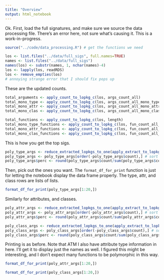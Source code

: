 ```yaml
---
title: "Overview"
output: html_notebook
---
```


Ok.
First, load the full signatures, and make sure we source the data processing file.
There's an error here, not sure what's causing it.
This is a work-in-progress.

```r
source("../code/data_processing.R") # get the functions we need
```

```r
los <- list.files("../data/full_sigs", full.names=TRUE)
names <- list.files("../data/full_sigs")
names(los) <- substr(names, 1, nchar(names)-4)
los <- lapply(los, readRDS)
los <- remove_empties(los)
# annoying strange error that I should fix pops up
```

These are the updated counts.
```r
total_arguments <- apply_count_to_lopkg_c(los, args_count_all)
total_mono_type <- apply_count_to_lopkg_c(los, args_count_all_mono_type)
total_mono_attr <- apply_count_to_lopkg_c(los, args_count_all_mono_attr_pattern)
total_mono_clas <- apply_count_to_lopkg_c(los, args_count_all_mono_class)

total_functions <- apply_count_to_lopkg_c(los, length)
total_mono_type_functions <- apply_count_to_lopkg_c(los, fun_count_all_mono_type)
total_mono_attr_functions <- apply_count_to_lopkg_c(los, fun_count_all_mono_attr_pattern)
total_mono_clas_functions <- apply_count_to_lopkg_c(los, fun_count_all_mono_class)
```

This is how you get the top sigs.
```r
poly_type_args <- reduce_extracted_lopkgs_to_one(apply_extract_to_lopkg(los, extract_poly_type_args))
poly_type_args <- poly_type_args[order(-poly_type_args$count),] # sort by count
poly_type_args$perc <- round(poly_type_args$count/sum(poly_type_args$count) * 100, 2)
```

Then, pick out the ones you want.
The `format_df_for_print` function is just for letting the notebook display the data frame properly.
The type, attr, and class rows are lists of lists.
```r
format_df_for_print(poly_type_args[1:20,])
```

Similarly for attributes, and classes.
```r
poly_attr_args <- reduce_extracted_lopkgs_to_one(apply_extract_to_lopkg(los, extract_poly_attr_args))
poly_attr_args <- poly_attr_args[order(-poly_attr_args$count),] # sort by count
poly_attr_args$perc <- round(poly_attr_args$count/sum(poly_attr_args$count) * 100, 2)
```

```r
poly_class_args <- reduce_extracted_lopkgs_to_one(apply_extract_to_lopkg(los, extract_poly_class_args))
poly_class_args <- poly_class_args[order(-poly_class_args$count),] # sort by count
poly_class_args$perc <- round(poly_class_args$count/sum(poly_class_args$count) * 100, 2)
```

Printing is as before.
Note that ATM I also have attribute type information in here.
I'll get it to display just the names as well.
I figured this might be interesting, and I don't expect many functions to be polymorphic in this way.
```r
format_df_for_print(poly_attr_args[1:20,])
```

```r
format_df_for_print(poly_class_args[1:20,])
```